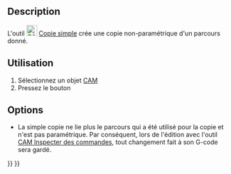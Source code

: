 <languages/>

{{Docnav/fr
|[[CAM_Array/fr|Réseau]]
|[[CAM_ThreadMilling/fr|Fraisage de filets]]
|[[CAM_Workbench/fr|Atelier CAM]]
|IconL=CAM_Array.svg
|IconR=CAM_ThreadMilling.svg
|IconC=Workbench_CAM.svg
}}

{{GuiCommand/fr
|Name=CAM SimpleCopy
|Name/fr=CAM Copie simple
|MenuLocation=CAM → Modification du parcours → Copie simple
|Workbenches=[[CAM_Workbench/fr|CAM]]
|SeeAlso=[[CAM_Copy/fr|CAM Copier]]
}}

==Description==

L'outil [[Image:CAM_SimpleCopy.svg|24px]] [[CAM_SimpleCopy/fr|Copie simple]] crée une copie non-paramétrique d'un parcours donné.

<span id="Usage"></span>
==Utilisation==

# Sélectionnez un objet [[CAM_Workbench/fr|CAM]]
# Pressez le bouton {{KEY|[[Image:CAM_SimpleCopy.svg|16px]] [[CAM_SimpleCopy/fr|Copie simple]]}}

<span id="Options"></span>
== Options == 

* La simple copie ne lie plus le parcours qui a été utilisé pour la copie et n'est pas paramétrique. Par conséquent, lors de l'édition avec l'outil [[CAM_Inspect/fr|CAM Inspecter des commandes]], tout changement fait à son G-code sera gardé.


{{Docnav/fr
|[[CAM_Array/fr|Réseau]]
|[[CAM_ThreadMilling/fr|Fraisage de filets]]
|[[CAM_Workbench/fr|Atelier CAM]]
|IconL=CAM_Array.svg
|IconR=CAM_ThreadMilling.svg
|IconC=Workbench_CAM.svg
}}

{{CAM_Tools_navi{{#translation:}}}}
{{Userdocnavi{{#translation:}}}}